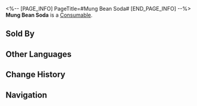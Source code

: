 <%-- [PAGE_INFO]
PageTitle=#Mung Bean Soda#
[END_PAGE_INFO] --%>
{{Item Infobox
|id          = 408405
|image       = Item Mung Bean Soda.png
|type        = Consumable
|invCategory = Consumables
|rarity      = 2
|effect      = Upon use, ATK of all allies increases by 5% plus an extra 170 for the next battle.
|description = Made from fermented legume-based products. It smells sour and pungent, but tastes cool and refreshing.<br />If you can drink a big bottle of mung bean soda and remain calm, you will definitely impress the gormandizers on the Luofu.
|source1     = [[Vending Machine]]
}}
{{Description|''"Like mung beans? Like soda? Then what are you complaining about!?"''}}
'''Mung Bean Soda''' is a [[Consumable]].

==Sold By==
{{Shop Availability}}

==Other Languages==
{{Other Languages
|en   = Mung Bean Soda
|zhs  = 苏打豆汁儿
|zht  = 蘇打豆汁兒
|ja   = ソーダ豆汁
|ko   = 소다 두유
|es   = Refresco de frijoles
|fr   = Soda aux haricots mungo
|ru   = Содовая соя
|th   = Mung Bean Soda
|vi   = Sữa Đậu Soda
|de   = Mungobohnensoda
|id   = Mung Bean Soda
|pt   = Refrigerante de Feijão Mungo
}}

==Change History==
{{Change History|2.0}}

==Navigation==
{{Consumable Navbox}}